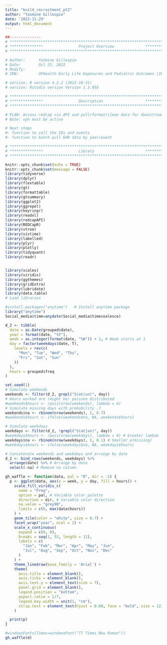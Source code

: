 ---
title: "build_recruitment_pt2"
author: "Yasmine Gillespie"
date: '2022-11-29'
output: html_document
---

```{r, include=FALSE,echo=FALSE}
##-------------- 
# **************************************************************************** #
# ***************                Project Overview              *************** #
# **************************************************************************** #

# Author:      Yasmine Gillespie
# Date:        Oct 25, 2022 
# Modify:      
# IRB:         UFHealth Early Life Exposures and Pediatric Outcomes (IRB201601899) 

# version: R version 4.2.2 (2022-10-31)
# version: Rstudio version Version 1.3.959 

# **************************************************************************** #
# ***************                Description                   *************** #
# **************************************************************************** #

# PLAN: Access redcap via API and pull/format/clean data for downstream analysis.
# Note: vpn must be active

# Next steps
#- function to call the IDs and events
#- function to batch pull EHR data by year/event 


```

```{r, message=FALSE,warning=FALSE, echo = FALSE}

# **************************************************************************** #
# ***************                Library                       *************** #
# **************************************************************************** #

knitr::opts_chunk$set(echo = TRUE)
knitr::opts_chunk$set(message = FALSE)
library(tidyverse)
library(dplyr)
library(flextable)
library(gt)
library(formattable)
library(gtsummary)
library(ggplot2)
library(ggrepel)
library(keyringr)
library(readxl)
library(redcapAPI)
library(REDCapR)
library(vtree)
library(vistime)
library(labelled)
library(plyr)
library(plotly)
library(tidyquant)
library(readr)


library(scales)
library(viridis)
library(ggthemes)
library(gridExtra)
library(lubridate)
library(data.table)
# Load libraries
```

```{r, message=FALSE,include=FALSE}

#install.packages("anytime")   # Install anytime package
library("anytime")  
Social_media$time=anydate(Social_media$timecoalesce)
```

```{r, message=FALSE,include=FALSE}
d_2 <- tibble(
  date = as.Date(grouped$date),
  year = format(date, "%Y"),
  week = as.integer(format(date, "%W")) + 1, # Week starts at 1
  day = factor(weekdays(date, T),
    levels = rev(c(
      "Mon", "Tue", "Wed", "Thu",
      "Fri", "Sat", "Sun"
    ))
  ),
  hours = grouped$freq
)
```

```{r, message=FALSE,include=FALSE}
set.seed(1)
# Simulate weekends
weekends <- filter(d_2, grepl("S(at|un)", day))
# Hours worked are (might be) poisson distributed
#weekends$hours <- rpois(nrow(weekends), lambda = 4)
# Simulate missing days with probability .7
weekends$na <- rbinom(nrow(weekends), 1, 0.7)
#weekends$hours <- ifelse(weekends$na, NA, weekends$hours)

# Simulate weekdays
weekdays <- filter(d_2, !grepl("S(at|un)", day))
#weekdays$hours <- rpois(nrow(weekdays), lambda = 8) # Greater lambda
weekdays$na <- rbinom(nrow(weekdays), 1, 0.1) # Smaller p(missing)
#weekdays$hours <- ifelse(weekdays$na, NA, weekdays$hours)

# Concatenate weekends and weekdays and arrange by date
d_2 <- bind_rows(weekends, weekdays) %>%
  arrange(date) %>% # Arrange by date
  select(-na) # Remove na column
```

```{r, message=FALSE,include=FALSE}
gh_waffle <- function(data, pal = "D", dir = -1) {
  p <- ggplot(data, aes(x = week, y = day, fill = hours)) +
    scale_fill_viridis_c(
      name = "Freq",
      option = pal, # Variable color palette
      direction = dir, # Variable color direction
      na.value = "grey90",
      limits = c(0, max(data$hours))
    ) +
    geom_tile(color = "white", size = 0.7) +
    facet_wrap("year", ncol = 1) +
    scale_x_continuous(
      expand = c(0, 0),
      breaks = seq(1, 52, length = 12),
      labels = c(
        "Jan", "Feb", "Mar", "Apr", "May", "Jun",
        "Jul", "Aug", "Sep", "Oct", "Nov", "Dec"
      )
    ) +
    theme_linedraw(base_family = 'Arial') +
    theme(
      axis.title = element_blank(),
      axis.ticks = element_blank(), 
      axis.text.y = element_text(size = 7),
      panel.grid = element_blank(),
      legend.position = "bottom",
      aspect.ratio = 1/7,
      legend.key.width = unit(1, "cm"),
      strip.text = element_text(hjust = 0.00, face = "bold", size = 12)
    )

  print(p)
}
```

```{r, message=FALSE,include=FALSE}
#windowsFonts(Times=windowsFont("TT Times New Roman"))
gh_waffle(d)
```




